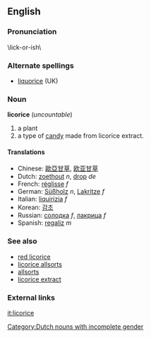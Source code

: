 {{wikipedia}}
==English==

===Pronunciation===
\lick-or-ish\
{{substub}}

===Alternate spellings===
*[[liquorice]] (UK)

===Noun===
'''licorice''' (''uncountable'')

#a plant
#a type of [[candy]] <!--Brits, don't change this!  Candy, not confection, go mess with the definition in [[liquorice]] but leave the American version written in American English. -->  made from licorice extract.

====Translations====
*Chinese: [[歐亞甘草]], [[欧亚甘草]]
*Dutch: [[zoethout]] ''n'', [[drop]] ''de'' [[Category:Dutch nouns with incomplete gender]]
*French: [[réglisse]] ''f''
*German: [[Süßholz]] ''n'', [[Lakritze]] ''f''
*Italian: [[liquirizia]] ''f''
*Korean: [[감초]]
*Russian: [[солодка]] ''f'', [[лакрица]] ''f''
*Spanish: [[regaliz]] ''m''

===See also===
*[[red licorice]] <!--disgusting strawberry flavored imitation licorice candy-->
*[[licorice allsorts]]
*[[allsorts]] <!--isn't is just one "L"?  They don't last long in my home.-->
*[[licorice extract]] <!--cooking, also a herbal remedy-->

===External links===
{{pedialite}}

[[it:licorice]]